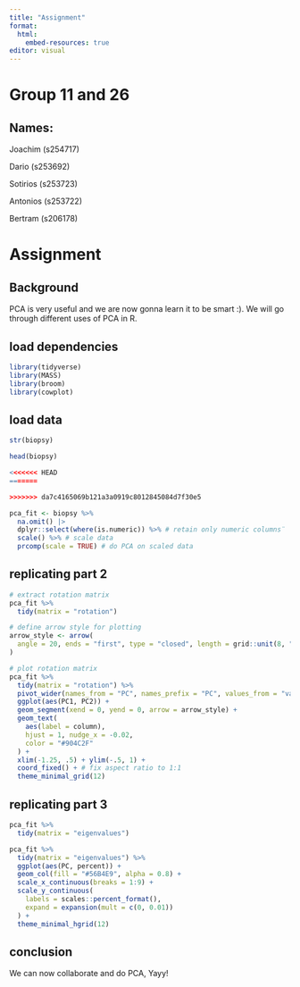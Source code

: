 ```yaml
---
title: "Assignment"
format:
  html:
    embed-resources: true
editor: visual
---
```


# **Group 11 and 26**

## **Names:**

Joachim (s254717)

Dario (s253692)

Sotirios (s253723)

Antonios (s253722)

Bertram (s206178)

# Assignment

## Background

PCA is very useful and we are now gonna learn it to be smart :). We will go through different uses of PCA in R.

## load dependencies

```r
library(tidyverse)
library(MASS)
library(broom)
library(cowplot)

```

## load data

```r

str(biopsy)

head(biopsy)

<<<<<<< HEAD
=======

>>>>>>> da7c4165069b121a3a0919c8012845084d7f30e5
```

```r
pca_fit <- biopsy %>% 
  na.omit() |> 
  dplyr::select(where(is.numeric)) %>% # retain only numeric columns¨
  scale() %>% # scale data
  prcomp(scale = TRUE) # do PCA on scaled data
```

## replicating part 2

```r
# extract rotation matrix
pca_fit %>%
  tidy(matrix = "rotation")
```

```r
# define arrow style for plotting
arrow_style <- arrow(
  angle = 20, ends = "first", type = "closed", length = grid::unit(8, "pt")
)

# plot rotation matrix
pca_fit %>%
  tidy(matrix = "rotation") %>%
  pivot_wider(names_from = "PC", names_prefix = "PC", values_from = "value") %>%
  ggplot(aes(PC1, PC2)) +
  geom_segment(xend = 0, yend = 0, arrow = arrow_style) +
  geom_text(
    aes(label = column),
    hjust = 1, nudge_x = -0.02, 
    color = "#904C2F"
  ) +
  xlim(-1.25, .5) + ylim(-.5, 1) +
  coord_fixed() + # fix aspect ratio to 1:1
  theme_minimal_grid(12)
```

## replicating part 3

```r
pca_fit %>%
  tidy(matrix = "eigenvalues")
```

```r
pca_fit %>%
  tidy(matrix = "eigenvalues") %>%
  ggplot(aes(PC, percent)) +
  geom_col(fill = "#56B4E9", alpha = 0.8) +
  scale_x_continuous(breaks = 1:9) +
  scale_y_continuous(
    labels = scales::percent_format(),
    expand = expansion(mult = c(0, 0.01))
  ) +
  theme_minimal_hgrid(12)
```

## conclusion

We can now collaborate and do PCA, Yayy!
